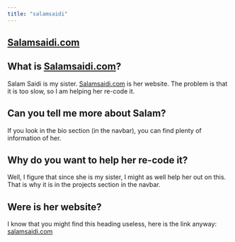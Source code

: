 ```yaml
---
title: "salamsaidi"
---
```


<Nav act={2} />

# [Salamsaidi.com](https://salamsaidi.com)
## What is [Salamsaidi.com](https://salamsaidi.com)?
Salam Saidi is my sister. [Salamsaidi.com](https://salamsaidi.com) is her website. The problem is that it is too slow, so I am helping her re-code it.
## Can you tell me more about Salam?
If you look in the bio section (in the navbar), you can find plenty of information of her.
## Why do you want to help her re-code it?
Well, I figure that since she is my sister, I might as well help her out on this. That is why it is in the projects section in the navbar.
## Were is her website?
I know that you might find this heading useless, here is the link anyway: [salamsaidi.com](https://salamsaidi.com)